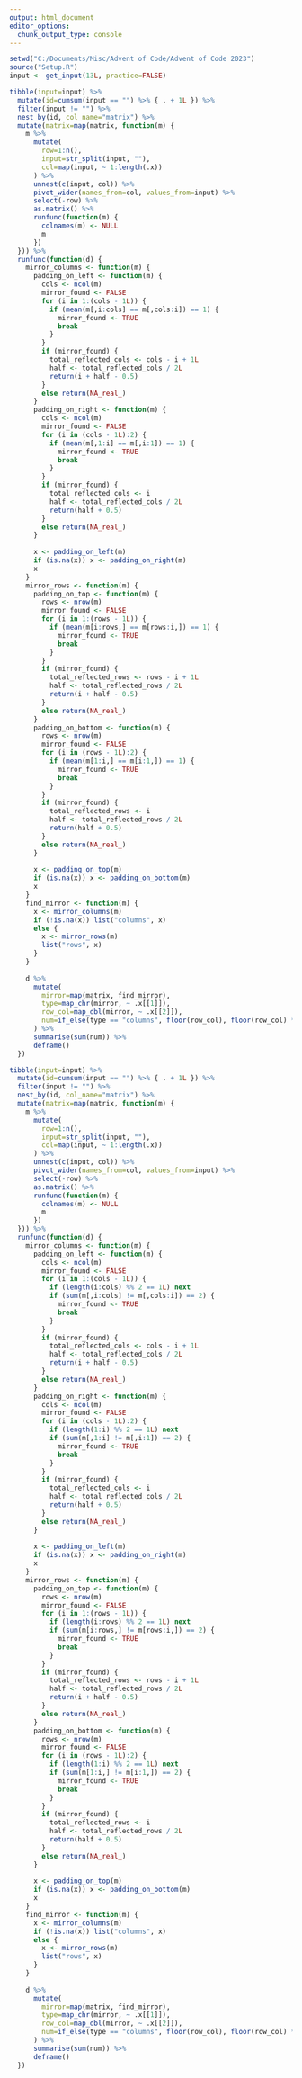 ```yaml
---
output: html_document
editor_options: 
  chunk_output_type: console
---
```


```r

setwd("C:/Documents/Misc/Advent of Code/Advent of Code 2023")
source("Setup.R")
input <- get_input(13L, practice=FALSE)

```

```r

tibble(input=input) %>%
  mutate(id=cumsum(input == "") %>% { . + 1L }) %>%
  filter(input != "") %>%
  nest_by(id, col_name="matrix") %>%
  mutate(matrix=map(matrix, function(m) {
    m %>%
      mutate(
        row=1:n(),
        input=str_split(input, ""),
        col=map(input, ~ 1:length(.x))
      ) %>%
      unnest(c(input, col)) %>%
      pivot_wider(names_from=col, values_from=input) %>%
      select(-row) %>%
      as.matrix() %>%
      runfunc(function(m) {
        colnames(m) <- NULL
        m
      })
  })) %>%
  runfunc(function(d) {
    mirror_columns <- function(m) {
      padding_on_left <- function(m) {
        cols <- ncol(m)
        mirror_found <- FALSE
        for (i in 1:(cols - 1L)) {
          if (mean(m[,i:cols] == m[,cols:i]) == 1) {
            mirror_found <- TRUE
            break
          }
        }
        if (mirror_found) {
          total_reflected_cols <- cols - i + 1L
          half <- total_reflected_cols / 2L
          return(i + half - 0.5)
        }
        else return(NA_real_)
      }
      padding_on_right <- function(m) {
        cols <- ncol(m)
        mirror_found <- FALSE
        for (i in (cols - 1L):2) {
          if (mean(m[,1:i] == m[,i:1]) == 1) {
            mirror_found <- TRUE
            break
          }
        }
        if (mirror_found) {
          total_reflected_cols <- i
          half <- total_reflected_cols / 2L
          return(half + 0.5)
        }
        else return(NA_real_)
      }
      
      x <- padding_on_left(m)
      if (is.na(x)) x <- padding_on_right(m)
      x
    }
    mirror_rows <- function(m) {
      padding_on_top <- function(m) {
        rows <- nrow(m)
        mirror_found <- FALSE
        for (i in 1:(rows - 1L)) {
          if (mean(m[i:rows,] == m[rows:i,]) == 1) {
            mirror_found <- TRUE
            break
          }
        }
        if (mirror_found) {
          total_reflected_rows <- rows - i + 1L
          half <- total_reflected_rows / 2L
          return(i + half - 0.5)
        }
        else return(NA_real_)
      }
      padding_on_bottom <- function(m) {
        rows <- nrow(m)
        mirror_found <- FALSE
        for (i in (rows - 1L):2) {
          if (mean(m[1:i,] == m[i:1,]) == 1) {
            mirror_found <- TRUE
            break
          }
        }
        if (mirror_found) {
          total_reflected_rows <- i
          half <- total_reflected_rows / 2L
          return(half + 0.5)
        }
        else return(NA_real_)
      }
      
      x <- padding_on_top(m)
      if (is.na(x)) x <- padding_on_bottom(m)
      x
    }
    find_mirror <- function(m) {
      x <- mirror_columns(m)
      if (!is.na(x)) list("columns", x)
      else {
        x <- mirror_rows(m)
        list("rows", x)
      }
    }
    
    d %>%
      mutate(
        mirror=map(matrix, find_mirror),
        type=map_chr(mirror, ~ .x[[1]]),
        row_col=map_dbl(mirror, ~ .x[[2]]),
        num=if_else(type == "columns", floor(row_col), floor(row_col) * 100)
      ) %>%
      summarise(sum(num)) %>%
      deframe()
  })

```

```r

tibble(input=input) %>%
  mutate(id=cumsum(input == "") %>% { . + 1L }) %>%
  filter(input != "") %>%
  nest_by(id, col_name="matrix") %>%
  mutate(matrix=map(matrix, function(m) {
    m %>%
      mutate(
        row=1:n(),
        input=str_split(input, ""),
        col=map(input, ~ 1:length(.x))
      ) %>%
      unnest(c(input, col)) %>%
      pivot_wider(names_from=col, values_from=input) %>%
      select(-row) %>%
      as.matrix() %>%
      runfunc(function(m) {
        colnames(m) <- NULL
        m
      })
  })) %>%
  runfunc(function(d) {
    mirror_columns <- function(m) {
      padding_on_left <- function(m) {
        cols <- ncol(m)
        mirror_found <- FALSE
        for (i in 1:(cols - 1L)) {
          if (length(i:cols) %% 2 == 1L) next
          if (sum(m[,i:cols] != m[,cols:i]) == 2) {
            mirror_found <- TRUE
            break
          }
        }
        if (mirror_found) {
          total_reflected_cols <- cols - i + 1L
          half <- total_reflected_cols / 2L
          return(i + half - 0.5)
        }
        else return(NA_real_)
      }
      padding_on_right <- function(m) {
        cols <- ncol(m)
        mirror_found <- FALSE
        for (i in (cols - 1L):2) {
          if (length(1:i) %% 2 == 1L) next
          if (sum(m[,1:i] != m[,i:1]) == 2) {
            mirror_found <- TRUE
            break
          }
        }
        if (mirror_found) {
          total_reflected_cols <- i
          half <- total_reflected_cols / 2L
          return(half + 0.5)
        }
        else return(NA_real_)
      }
      
      x <- padding_on_left(m)
      if (is.na(x)) x <- padding_on_right(m)
      x
    }
    mirror_rows <- function(m) {
      padding_on_top <- function(m) {
        rows <- nrow(m)
        mirror_found <- FALSE
        for (i in 1:(rows - 1L)) {
          if (length(i:rows) %% 2 == 1L) next
          if (sum(m[i:rows,] != m[rows:i,]) == 2) {
            mirror_found <- TRUE
            break
          }
        }
        if (mirror_found) {
          total_reflected_rows <- rows - i + 1L
          half <- total_reflected_rows / 2L
          return(i + half - 0.5)
        }
        else return(NA_real_)
      }
      padding_on_bottom <- function(m) {
        rows <- nrow(m)
        mirror_found <- FALSE
        for (i in (rows - 1L):2) {
          if (length(1:i) %% 2 == 1L) next
          if (sum(m[1:i,] != m[i:1,]) == 2) {
            mirror_found <- TRUE
            break
          }
        }
        if (mirror_found) {
          total_reflected_rows <- i
          half <- total_reflected_rows / 2L
          return(half + 0.5)
        }
        else return(NA_real_)
      }
      
      x <- padding_on_top(m)
      if (is.na(x)) x <- padding_on_bottom(m)
      x
    }
    find_mirror <- function(m) {
      x <- mirror_columns(m)
      if (!is.na(x)) list("columns", x)
      else {
        x <- mirror_rows(m)
        list("rows", x)
      }
    }
    
    d %>%
      mutate(
        mirror=map(matrix, find_mirror),
        type=map_chr(mirror, ~ .x[[1]]),
        row_col=map_dbl(mirror, ~ .x[[2]]),
        num=if_else(type == "columns", floor(row_col), floor(row_col) * 100)
      ) %>%
      summarise(sum(num)) %>%
      deframe()
  })

```
